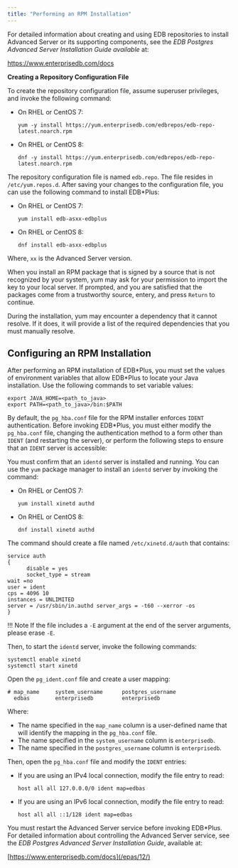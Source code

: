 ```yaml
---
title: "Performing an RPM Installation"
---
```


<div id="rpm_installation" class="registered_link"></div>


For detailed information about creating and using EDB repositories to install Advanced Server or its supporting components, see the *EDB Postgres Advanced Server Installation Guide available* at:

<https://www.enterprisedb.com/docs>

**Creating a Repository Configuration File**

To create the repository configuration file, assume superuser privileges, and invoke the following command:

- On RHEL or CentOS 7:

  ```text    
  yum -y install https://yum.enterprisedb.com/edbrepos/edb-repo-latest.noarch.rpm
  ``` 

- On RHEL or CentOS 8:

  ```text
  dnf -y install https://yum.enterprisedb.com/edbrepos/edb-repo-latest.noarch.rpm
   ```

The repository configuration file is named `edb.repo`. The file resides in `/etc/yum.repos.d`. After saving your changes to the configuration file, you can use the following command to install EDB*Plus:

- On RHEL or CentOS 7:

  ```    
  yum install edb-asxx-edbplus
  ```

- On RHEL or CentOS 8:

  ```    
  dnf install edb-asxx-edbplus   
  ``` 

Where, `xx` is the Advanced Server version.

When you install an RPM package that is signed by a source that is not recognized by your system, yum may ask for your permission to import the key to your local server. If prompted, and you are satisfied that the packages come from a trustworthy source, entery, and press `Return` to continue.

During the installation, yum may encounter a dependency that it cannot resolve. If it does, it will provide a list of the required dependencies that you must manually resolve.


## Configuring an RPM Installation

After performing an RPM installation of EDB\*Plus, you must set the values of environment variables that allow
EDB\*Plus to locate your Java installation. Use the following commands to set variable values:

```text
export JAVA_HOME=<path_to_java>
export PATH=<path_to_java>/bin:$PATH
```

By default, the `pg_hba.conf` file for the RPM installer enforces `IDENT` authentication. Before invoking EDB*Plus, you must either modify the `pg_hba.conf` file, changing the authentication method to a form other than `IDENT` (and restarting the server), or perform the following steps to ensure that an `IDENT` server is accessible:

You must confirm that an `identd` server is installed and running. You can use the `yum` package manager to install an `identd` server by invoking the command:

- On RHEL or CentOS 7:

  ```text
  yum install xinetd authd
  ```

- On RHEL or CentOS 8:

  ```text
  dnf install xinetd authd
  ```

The command should create a file named ``/etc/xinetd.d/auth`` that contains:

```text
service auth
{
      disable = yes
      socket_type = stream
wait =no
user = ident
cps = 4096 10
instances = UNLIMITED
server = /usr/sbin/in.authd server_args = -t60 --xerror -os
}
```

!!! Note
    If the file includes a `-E` argument at the end of the server arguments, please erase `-E`.

Then, to start the `identd` server, invoke the following commands:

```text
systemctl enable xinetd
systemctl start xinetd
```

Open the `pg_ident.conf` file and create a user mapping:

```
# map_name     system_username      postgres_username
  edbas        enterprisedb         enterprisedb
```

Where:

- The name specified in the `map_name` column is a user-defined name that will identify the mapping in the `pg_hba.conf` file.
- The name specified in the `system_username` column is `enterprisedb`.
- The name specified in the `postgres_username` column is `enterprisedb`.

Then, open the `pg_hba.conf` file and modify the `IDENT` entries:

- If you are using an IPv4 local connection, modify the file entry to read:

  `host all all 127.0.0.0/0 ident map=edbas`

- If you are using an IPv6 local connection, modify the file entry to read:

  `host all all ::1/128 ident map=edbas`

You must restart the Advanced Server service before invoking EDB\*Plus. For detailed information about controlling the Advanced Server service, see the *EDB Postgres Advanced Server Installation Guide*, available at:

[https://www.enterprisedb.com/docs](/epas/12/)



